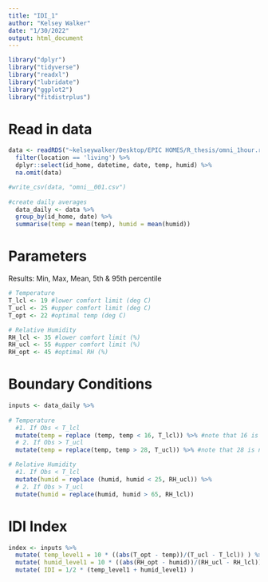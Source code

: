 ```yaml
---
title: "IDI_1"
author: "Kelsey Walker"
date: "1/30/2022"
output: html_document
---
```


```r
library("dplyr")
library("tidyverse")
library("readxl")
library("lubridate")
library("ggplot2")
library("fitdistrplus")
```

# Read in data
```r
data <- readRDS("~kelseywalker/Desktop/EPIC HOMES/R_thesis/omni_1hour.rds") %>% 
  filter(location == 'living') %>%
  dplyr::select(id_home, datetime, date, temp, humid) %>%
  na.omit(data)

#write_csv(data, "omni__001.csv")
 
#create daily averages
  data_daily <- data %>%
  group_by(id_home, date) %>%
  summarise(temp = mean(temp), humid = mean(humid))
```

  
# Parameters
Results:
Min, Max, Mean, 5th & 95th percentile
```r

# Temperature
T_lcl <- 19 #lower comfort limit (deg C)
T_ucl <- 25 #upper comfort limit (deg C)
T_opt <- 22 #optimal temp (deg C)

# Relative Humidity
RH_lcl <- 35 #lower comfort limit (%)
RH_ucl <- 55 #upper comfort limit (%)
RH_opt <- 45 #optimal RH (%)

```

# Boundary Conditions
```r
inputs <- data_daily %>%
  
# Temperature
  #1. If Obs < T_lcl
  mutate(temp = replace (temp, temp < 16, T_lcl)) %>% #note that 16 is not T_lcl
  # 2. If Obs > T_ucl
  mutate(temp = replace(temp, temp > 28, T_ucl)) %>% #note that 28 is not T_ucl

# Relative Humidity
  #1. If Obs < T_lcl
  mutate(humid = replace (humid, humid < 25, RH_ucl)) %>%
  # 2. If Obs > T_ucl
  mutate(humid = replace(humid, humid > 65, RH_lcl)) 
```

# IDI Index 
```r
index <- inputs %>%
  mutate( temp_level1 = 10 * ((abs(T_opt - temp))/(T_ucl - T_lcl)) ) %>%
  mutate( humid_level1 = 10 * ((abs(RH_opt - humid))/(RH_ucl - RH_lcl)) ) %>%
  mutate( IDI = 1/2 * (temp_level1 + humid_level1) )

```
